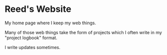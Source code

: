 # Reed's Website

My home page where I keep my web things.

Many of those web things take the form of <Link slug="project-index">projects</Link> which I often write in <Link slug="about-project-logs">my "project logbook" format</Link>.

I write <Link slug="feed">updates</Link> sometimes.
